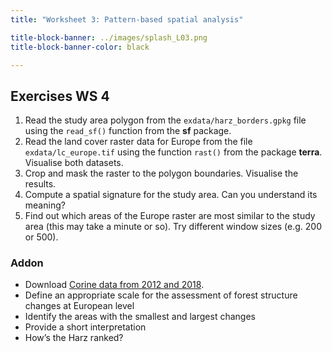 ```yaml
---
title: "Worksheet 3: Pattern-based spatial analysis"

title-block-banner: ../images/splash_L03.png
title-block-banner-color: black

---
```


## Exercises WS 4

1. Read the study area polygon from the `exdata/harz_borders.gpkg` file using the `read_sf()` function from the **sf** package.
2. Read the land cover raster data for Europe from the file `exdata/lc_europe.tif` using the function `rast()` from the package **terra**. Visualise both datasets.
2. Crop and mask the raster to the polygon boundaries. Visualise the results.
2. Compute a spatial signature for the study area. Can you understand its meaning?
2. Find out which areas of the Europe raster are most similar to the study area (this may take a minute or so). Try different window sizes (e.g. 200 or 500).


### Addon
::: {.callout-tip appearance="minimal"}


- Download [Corine data from 2012 and 2018](https://land.copernicus.eu/en/map-viewer?product=130299ac96e54c30a12edd575eff80f7).
- Define an appropriate scale for the assessment of forest structure changes at European level
- Identify the areas with the smallest and largest changes
- Provide a short interpretation 
- How's the Harz ranked?


:::
